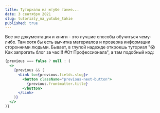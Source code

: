 ```yaml
---
title: Туториалы на ютубе такие...
date: 3 сентября 2021
slug: tutorialy_na_yutube_takie
published: true
---
```


Все же документация и книги - это лучшие способы обучиться чему-либо. Там хотя бы есть вычитка материалов и проверка информации сторонними
людьми. Бывает, в глупой надежде откроешь туториал "😱Как запрогать блог за час!!! \#От Профессионала", а там подобный код:

```jsx
{previous === false ? null : (
  <>
    {previous && (
      <Link to={previous.fields.slug}>
        <button className="previous-next-button">
          {previous.frontmatter.title}
        </button>
      </Link>
    )}
  </>
)}
```